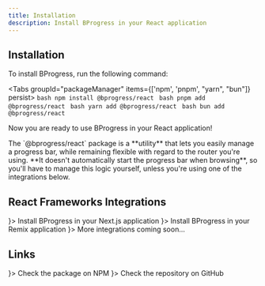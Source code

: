 ```yaml
---
title: Installation
description: Install BProgress in your React application
---
```



## Installation

To install BProgress, run the following command:

<Tabs groupId="packageManager" items={['npm', 'pnpm', "yarn", "bun"]} persist>
  <Tab value="npm">
    ```bash
    npm install @bprogress/react
    ```
  </Tab>
  <Tab value="pnpm">
    ```bash
    pnpm add @bprogress/react
    ```
  </Tab>
  <Tab value="yarn">
    ```bash
    yarn add @bprogress/react
    ```
  </Tab>
  <Tab value="bun">
    ```bash
    bun add @bprogress/react
    ```
  </Tab>
</Tabs>

Now you are ready to use BProgress in your React application!

<Callout type='warn' title="Warning">
  The `@bprogress/react` package is a **utility** that lets you easily manage a progress bar, while remaining flexible with regard to the router you're using. **It doesn't automatically start the progress bar when browsing**, so you'll have to manage this logic yourself, unless you're using one of the integrations below.
</Callout>

## React Frameworks Integrations

<Cards>
  <Card title="Next.js" href="/docs/next/installation" icon={<SiNextdotjs />}>
    Install BProgress in your Next.js application
  </Card>
  <Card title="Remix" href="/docs/remix/installation" icon={<SiRemix />}>
    Install BProgress in your Remix application
  </Card>
  <Card title="Soon..." icon={<HiDotsHorizontal />}>
    More integrations coming soon...
  </Card>
</Cards>

## Links

<Cards>
  <Card external title="NPM" href="https://www.npmjs.com/package/@bprogress/react" icon={<SiNpm />}>
    Check the package on NPM
  </Card>
  <Card external title="GitHub" href="https://github.com/Skyleen77/bprogress/tree/main/packages/react" icon={<FaGithub />}>
    Check the repository on GitHub
  </Card>
</Cards>
